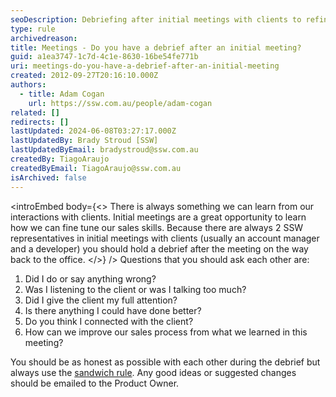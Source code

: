 ```yaml
---
seoDescription: Debriefing after initial meetings with clients to refine sales skills and enhance client connections.
type: rule
archivedreason:
title: Meetings - Do you have a debrief after an initial meeting?
guid: a1ea3747-1c7d-4c1e-8630-16be54fe771b
uri: meetings-do-you-have-a-debrief-after-an-initial-meeting
created: 2012-09-27T20:16:10.000Z
authors:
  - title: Adam Cogan
    url: https://ssw.com.au/people/adam-cogan
related: []
redirects: []
lastUpdated: 2024-06-08T03:27:17.000Z
lastUpdatedBy: Brady Stroud [SSW]
lastUpdatedByEmail: bradystroud@ssw.com.au
createdBy: TiagoAraujo
createdByEmail: TiagoAraujo@ssw.com.au
isArchived: false
---
```


<introEmbed
  body={<>
There is always something we can learn from our interactions with clients.
Initial meetings are a great opportunity to learn how we can fine tune our sales skills. Because there are always 2 SSW representatives in initial meetings with clients (usually an account manager and a developer) you should hold a debrief after the meeting on the way back to the office.
  </>}
/>
Questions that you should ask each other are:

1. Did I do or say anything wrong?
2. Was I listening to the client or was I talking too much?
3. Did I give the client my full attention?
4. Is there anything I could have done better?
5. Do you think I connected with the client?
6. How can we improve our sales process from what we learned in this meeting?

You should be as honest as possible with each other during the debrief but always use the [sandwich rule](/do-you-follow-the-sandwich-rule).
Any good ideas or suggested changes should be emailed to the Product Owner.
